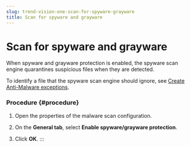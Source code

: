 ```yaml
---
slug: trend-vision-one-scan-for-spyware-grayware
title: Scan for spyware and grayware
---
```

# Scan for spyware and grayware

When spyware and grayware protection is enabled, the spyware scan engine quarantines suspicious files when they are detected.

To identify a file that the spyware scan engine should ignore, see [Create Anti-Malware exceptions](create-anti-malware-exceptions.mdx).

### Procedure {#procedure}

1.  Open the properties of the malware scan configuration.

2.  On the **General tab**, select **Enable spyware/grayware protection**.

3.  Click **OK**.
:::
